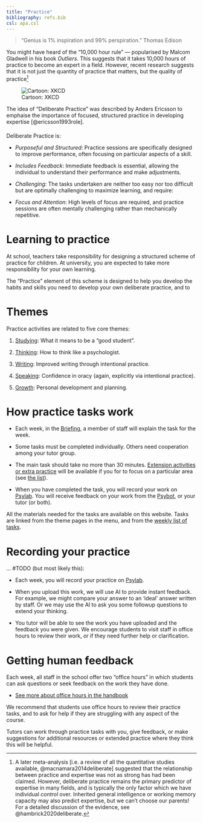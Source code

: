 ```yaml
---
title: "Practice"
bibliography: refs.bib
csl: apa.csl
---
```



> "Genius is 1% inspiration and 99% perspiration." Thomas Edison

You might have heard of the "10,000 hour rule" — popularised by Malcom Gladwell in his book *Outliers*. This suggests that it takes 10,000 hours of practice to become an expert in a field. However, recent research suggests that it is not just the quantity of practice that matters, but the quality of practice[^1]

[^1]: A later meta-analysis [i.e. a review of all the quantitative studies available, @macnamara2014deliberate] suggested that the relationship between practice and expertise was not as strong has had been claimed. However, deliberate practice remains the primary predictor of expertise in many fields, and is typically the only factor which we have individual *control* over. Inherited general intelligence or working memory capacity may also predict expertise, but we can't choose our parents! For a detailed discussion of the evidence, see @hambrick2020deliberate.


::: {.column-margin}


![Cartoon: XKCD](images/10000_hours_2x.png)

:::


The idea of "Deliberate Practice" was described by Anders Ericsson to emphaise the importance of focused, structured practice in developing expertise [@ericsson1993role]. 


#### {#deliberate-practice}

Deliberate Practice is:

-   *Purposeful and Structured*: Practice sessions are specifically designed to improve performance, often focusing on particular aspects of a skill.

-   *Includes Feedback*: Immediate feedback is essential, allowing the individual to understand their performance and make adjustments.

-   *Challenging*: The tasks undertaken are neither too easy nor too difficult but are optimally challenging to maximize learning, and require:

-   *Focus and Attention*: High levels of focus are required, and practice sessions are often mentally challenging rather than mechanically repetitive.



# Learning to practice

At school, teachers take responsibility for designing a structured scheme of practice for children. At university, you are expected to take more responsibility for your own learning.

The "Practice" element of this scheme is designed to help you develop the habits and skills you need to develop your own deliberate practice, and to 



# Themes

Practice activities are related to five core themes:

1. [Studying](theme-studying.html): What it means to be a "good student". 

2. [Thinking](theme-thinking.html): How to think like a psychologist. 

3. [Writing](theme-writing.html): Improved writing through intentional practice.

4. [Speaking](theme-speaking.html): Confidence in oracy (again, explicitly via intentional practice).

5. [Growth](theme-growth.html): Personal development and planning.



# How practice tasks work {#practice-format}

-   Each week, in the [Briefing](briefings.html), a member of staff will explain the task for the week.

-   Some tasks must be completed individually. Others need cooperation among your tutor group.

-   The main task should take no more than 30 minutes. [Extension activities or extra practice](extensions.html) will be available if you for to focus on a particular area (see [the list](extensions.html)).

-   When you have completed the task, you will record your work on [Psylab](psylab-psybot.html#psylab). You will receive feedback on your work from the [Psybot](psylab-psybot.html#psybot), or your tutor (or both).

All the materials needed for the tasks are available on this website. Tasks are linked from the theme pages in the menu, and from the [weekly list of tasks](weekly.html).



# Recording your practice

... #TODO (but most likely this):

-   Each week, you will record your practice on [Psylab](psylab-psybot.html#psylab).

-   When you upload this work, we will use AI to provide instant feedback. For example, we might compare your answer to an 'ideal' answer written by staff. Or we may use the AI to ask you some followup questions to extend your thinking.

-   You tutor will be able to see the work you have uploaded and the feedback you were given. We encourage students to visit staff in office hours to review their work, or if they need further help or clarification.



# Getting human feedback

Each week, all staff in the school offer two "office hours" in which students can ask questions or seek feedback on the work they have done.

- [See more about office hours in the handbook](TODO.html)

We recommend that students use office hours to review their practice tasks, and to ask for help if they are struggling with any aspect of the course. 

Tutors can work through practice tasks with you, give feedback, or make suggestions for additional resources or extended practice where they think this will be helpful.



